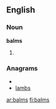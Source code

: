 ==English==

===Noun===
'''balms'''

# {{plural of|[[balm]]}}

===Anagrams===
* {{alphagram|ablms}}
* [[lambs#English|lambs]]


[[ar:balms]]
[[fi:balms]]